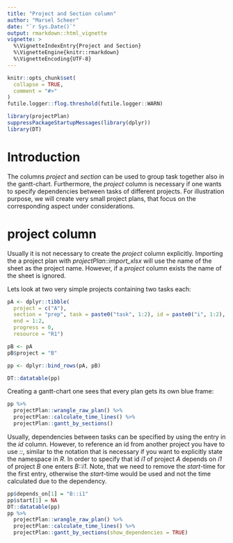```yaml
---
title: "Project and Section column"
author: "Marsel Scheer"
date: "`r Sys.Date()`"
output: rmarkdown::html_vignette
vignette: >
  %\VignetteIndexEntry{Project and Section}
  %\VignetteEngine{knitr::rmarkdown}
  %\VignetteEncoding{UTF-8}
---
```


```r
knitr::opts_chunk$set(
  collapse = TRUE,
  comment = "#>"
)
futile.logger::flog.threshold(futile.logger::WARN)

library(projectPlan)
suppressPackageStartupMessages(library(dplyr))
library(DT)
```

# Introduction

The columns *project* and *section* can be used to group task together also in the gantt-chart. Furthermore,
the *project* column is necessary if one wants to specify dependencies between tasks of different projects.
For illustration purpose, we will create very small project plans, that focus on the corresponding aspect 
under considerations.

# project column

Usually it is not necessary to create the *project* column explicitly. Importing the a project plan with
*projectPlan::import_xlsx* will use the name of the sheet as the project name. However, if a *project*
column exists the name of the sheet is ignored.

Lets look at two very simple projects containing two tasks each:
```r
pA <- dplyr::tibble(
  project = c("A"), 
  section = "prep", task = paste0("task", 1:2), id = paste0("i", 1:2), start = "TODAY", depends_on = "", deadline = NA,
  end = 1:2,
  progress = 0, 
  resource = "R1")

pB <- pA
pB$project = "B"

pp <- dplyr::bind_rows(pA, pB)

DT::datatable(pp)
```

Creating a gantt-chart one sees that every plan gets its own blue frame:
```r
pp %>% 
  projectPlan::wrangle_raw_plan() %>% 
  projectPlan::calculate_time_lines() %>% 
  projectPlan::gantt_by_sections()
```

Usually, dependencies between tasks can be specified by using the entry in the *id* column. However, to reference
an id from another project you have to use *::*, similar to the notation that is necessary if you want to explicitly
state the namespace in *R*. In order to specify that id *i1* of project *A* depends on *i1* of project *B* one enters
*B::i1*. Note, that we need to remove the *start*-time for the first entry, otherwise the *start*-time would be used
and not the time calculated due to the dependency.

```r
pp$depends_on[1] = "B::i1"
pp$start[1] = NA
DT::datatable(pp)
pp %>% 
  projectPlan::wrangle_raw_plan() %>% 
  projectPlan::calculate_time_lines() %>% 
  projectPlan::gantt_by_sections(show_dependencies = TRUE)
```

